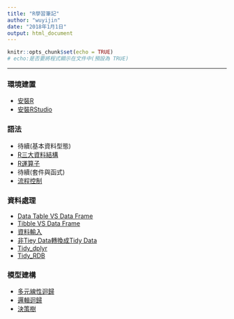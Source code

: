---
title: "R學習筆記"
author: "wuyijin"
date: "2018年1月1日"
output: html_document
---

```{r setup, include=FALSE}
knitr::opts_chunk$set(echo = TRUE)
# echo:是否要將程式顯示在文件中(預設為 TRUE)
```
<hr/>
### 環境建置
- <a href="https://yijinwu1.github.io/R/R.html" target="_blank">安裝R</a>
- <a href="https://yijinwu1.github.io/R/RStudio.html" target="_blank">安裝RStudio</a>

### 語法
- 待續(基本資料型態)
- <a href="https://yijinwu1.github.io/R/DataStructures.html" target="_blank">R三大資料結構</a>
- <a href="https://yijinwu1.github.io/R/Operator.html" target="_blank">R運算子</a>
- 待續(套件與函式)
- <a href="https://yijinwu1.github.io/R/ControlSturcture.html" target="_blank">流程控制</a>

### 資料處理
- <a href="https://yijinwu1.github.io/R/DataTable_VS_DataFrame.html" target="_blank">Data Table VS Data Frame</a>
- <a href="https://yijinwu1.github.io/R/Tibble_VS_DataFrame.html" target="_blank">Tibble VS Data Frame</a>
- <a href="https://yijinwu1.github.io/R/ImportData.html" target="_blank">資料輸入</a>
- <a href="https://yijinwu1.github.io/R/transferTidyData.html" target="_blank">非Tiey Data轉換成Tidy Data</a>
- <a href="https://yijinwu1.github.io/R/Tidy_dplyr.html" target="_blank">Tidy_dplyr</a>
- <a href="https://yijinwu1.github.io/R/Tidy_RDB.html" target="_blank">Tidy_RDB</a>

### 模型建構
- <a href="https://yijinwu1.github.io/R/MultipleRegression.html" target="_blank">多元線性迴歸</a>
- <a href="https://yijinwu1.github.io/R/LogitRegression.html" target="_blank">邏輯迴歸</a>
- <a href="https://yijinwu1.github.io/R/DecisionTree.html" target="_blank">決策樹</a>